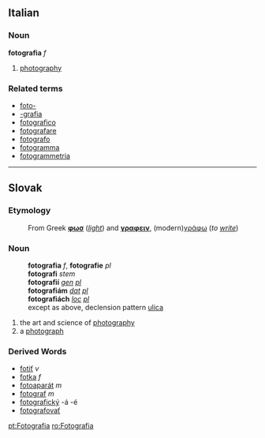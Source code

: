 ==Italian==
===Noun===
'''fotografia''' ''f''

# [[photography]]

===Related terms===
*[[foto-]]
*[[-grafia]]
*[[fotografico]]
*[[fotografare]]
*[[fotografo]]
*[[fotogramma]]
*[[fotogrammetria]]

----
==Slovak==
===Etymology===
:From Greek '''[[φωσ]]''' (''[[light]]'') and '''[[γραφειν]]''', (modern)[[γράφω]] (''to [[write]]'')
<!-- At least I hope I got the Greek letters right, if not, please correct -->
===Noun===
:'''fotografia''' ''f'', '''fotografie''' ''pl''
:'''fotografi''' ''stem''
:'''fotografií''' ''[[genitive|gen]] [[plural|pl]]''
:'''fotografiám''' ''[[dative|dat]] [[plural|pl]]''
:'''fotografiách''' ''[[locative|loc]] [[plural|pl]]''
:except as above, declension pattern [[Slovak declension pattern ulica|ulica]]
# the art and science of [[photography]]
# a [[photograph]]
===Derived Words===
* [[fotiť]] ''v''
* [[fotka#Slovak|fotka]] ''f''
* [[fotoaparát]] ''m''
* [[fotograf#Slovak|fotograf]] ''m''
* [[fotografický]] -á -é
* [[fotografovať]]

[[pt:Fotografia]]
[[ro:Fotografia]]